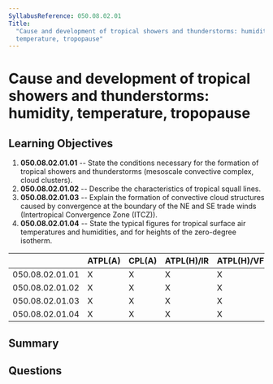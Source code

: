 ```yaml
---
SyllabusReference: 050.08.02.01
Title:
  "Cause and development of tropical showers and thunderstorms: humidity,
  temperature, tropopause"
---
```


# Cause and development of tropical showers and thunderstorms: humidity, temperature, tropopause

## Learning Objectives

1. **050.08.02.01.01** -- State the conditions necessary for the formation of
   tropical showers and thunderstorms (mesoscale convective complex, cloud
   clusters).
2. **050.08.02.01.02** -- Describe the characteristics of tropical squall lines.
3. **050.08.02.01.03** -- Explain the formation of convective cloud structures
   caused by convergence at the boundary of the NE and SE trade winds
   (Intertropical Convergence Zone (ITCZ)).
4. **050.08.02.01.04** -- State the typical figures for tropical surface air
   temperatures and humidities, and for heights of the zero-degree isotherm.

|                 | ATPL(A) | CPL(A) | ATPL(H)/IR | ATPL(H)/VFR | CPL(H) | IR  | CBIR(A) |
| --------------- | ------- | ------ | ---------- | ----------- | ------ | --- | ------- |
| 050.08.02.01.01 | X       | X      | X          | X           | X      |     |         |
| 050.08.02.01.02 | X       | X      | X          | X           | X      |     |         |
| 050.08.02.01.03 | X       | X      | X          | X           | X      |     |         |
| 050.08.02.01.04 | X       | X      | X          | X           | X      |     |         |

## Summary

## Questions
